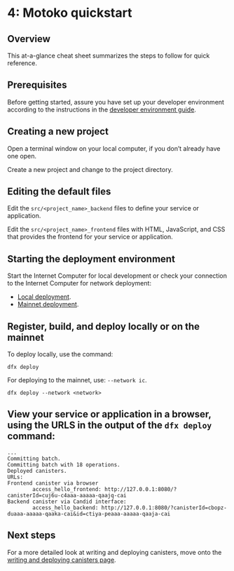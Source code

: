 
# 4: Motoko quickstart

## Overview

This at-a-glance cheat sheet summarizes the steps to follow for quick reference.

## Prerequisites

Before getting started, assure you have set up your developer environment according to the instructions in the [developer environment guide](/docs/current/developer-docs/backend/motoko/dev-env).

## Creating a new project

Open a terminal window on your local computer, if you don’t already have one open.

Create a new project and change to the project directory.

<DfxNewSnippet />

## Editing the default files

Edit the `src/<project_name>_backend` files to define your service or application.

Edit the `src/<project_name>_frontend` files with HTML, JavaScript, and CSS that provides the frontend for your service or application.

## Starting the deployment environment

Start the Internet Computer for local development or check your connection to the Internet Computer for network deployment:
- [Local deployment](/docs/current/developer-docs/getting-started/deploy/local).
- [Mainnet deployment](/docs/current/developer-docs/getting-started/deploy/mainnet).

## Register, build, and deploy locally or on the mainnet 

To deploy locally, use the command:

```
dfx deploy
```

For deploying to the mainnet, use: `--network ic`.

```
dfx deploy --network <network>
```

## View your service or application in a browser, using the URLS in the output of the `dfx deploy` command:

```
...
Committing batch.
Committing batch with 18 operations.
Deployed canisters.
URLs:
Frontend canister via browser
        access_hello_frontend: http://127.0.0.1:8080/?canisterId=cuj6u-c4aaa-aaaaa-qaajq-cai
Backend canister via Candid interface:
        access_hello_backend: http://127.0.0.1:8080/?canisterId=cbopz-duaaa-aaaaa-qaaka-cai&id=ctiya-peaaa-aaaaa-qaaja-cai
```

## Next steps

For a more detailed look at writing and deploying canisters, move onto the [writing and deploying canisters page](deploying.mdx).